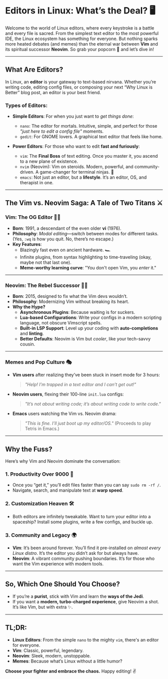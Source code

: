 # Editors in Linux: What’s the Deal? 🖥️

Welcome to the world of Linux editors, where every keystroke is a battle and every file is sacred. From the simplest text editor to the most powerful IDE, the Linux ecosystem has something for everyone. But nothing sparks more heated debates (and memes) than the eternal war between **Vim** and its spiritual successor **Neovim**. So grab your popcorn 🍿 and let’s dive in!

---

## What Are Editors?

In Linux, an **editor** is your gateway to text-based nirvana. Whether you’re writing code, editing config files, or composing your next “Why Linux is Better” blog post, an editor is your best friend.

### Types of Editors:

- **Simple Editors**: For when you just want to *get things done*:
  - `nano`: The editor for mortals. Intuitive, simple, and perfect for those *"just here to edit a config file"* moments.
  - `gedit`: For GNOME lovers. A graphical text editor that feels like home.

- **Power Editors**: For those who want to edit **fast and furiously**:
  - `vim`: The **Final Boss** of text editing. Once you master it, you ascend to a new plane of existence.
  - `nvim` (Neovim): Vim on steroids. Modern, powerful, and community-driven. A game-changer for terminal ninjas. 🚀
  - `emacs`: Not just an editor, but a **lifestyle**. It’s an editor, OS, and therapist in one.

---

## The Vim vs. Neovim Saga: A Tale of Two Titans ⚔️

### **Vim**: The OG Editor 🧙‍♂️

- **Born**: 1991, a descendant of the even older **vi** (1976).
- **Philosophy**: *Modal editing*—switch between modes for different tasks. (Yes, `:wq` is how you quit. No, there’s no escape.)
- **Key Features**:
  - Blazingly fast even on ancient hardware. 🏎️
  - Infinite plugins, from syntax highlighting to time-traveling (okay, maybe not that last one).
  - **Meme-worthy learning curve**: "You don't open Vim, you *enter* it."

---

### **Neovim**: The Rebel Successor 🧑‍💻

- **Born**: 2015, designed to fix what the Vim devs wouldn’t.
- **Philosophy**: Modernizing Vim without breaking its heart.
- **Why the Hype?**
  - **Asynchronous Plugins**: Because waiting is for suckers.
  - **Lua-based Configurations**: Write your configs in a modern scripting language, not obscure Vimscript spells.
  - **Built-in LSP Support**: Level up your coding with **auto-completions** and **linting**.
  - **Better Defaults**: Neovim is Vim but *cooler*, like your tech-savvy cousin.

---

### Memes and Pop Culture 🎭

- **Vim users** after realizing they’ve been stuck in insert mode for 3 hours:
  > *"Help! I’m trapped in a text editor and I can’t get out!"*

- **Neovim users**, flexing their 100-line `init.lua` configs:
  > *"It’s not about writing code; it’s about writing code to write code."*

- **Emacs** users watching the Vim vs. Neovim drama:
  > *"This is fine. I’ll just boot up my editor/OS."* (Proceeds to play Tetris in Emacs.)

---

## Why the Fuss?

Here’s why Vim and Neovim dominate the conversation:

### 1. **Productivity Over 9000 💪**
   - Once you “get it,” you’ll edit files faster than you can say `sudo rm -rf /`.
   - Navigate, search, and manipulate text at **warp speed**.

### 2. **Customization Heaven 🛠️**
   - Both editors are infinitely tweakable. Want to turn your editor into a spaceship? Install some plugins, write a few configs, and buckle up.

### 3. **Community and Legacy 🌍**
   - **Vim**: It’s been around forever. You’ll find it pre-installed on *almost every Linux distro*. It’s the editor you didn’t ask for but always have.
   - **Neovim**: A vibrant community pushing boundaries. It’s for those who want the Vim experience with modern tools.

---

## So, Which One Should You Choose?

- If you’re a **purist**, stick with Vim and learn the **ways of the Jedi**.
- If you want a **modern, turbo-charged experience**, give Neovim a shot. It’s like Vim, but with extra ✨.

---

## TL;DR:

- **Linux Editors**: From the simple `nano` to the mighty `vim`, there's an editor for everyone.
- **Vim**: Classic, powerful, legendary.
- **Neovim**: Sleek, modern, unstoppable.
- **Memes**: Because what’s Linux without a little humor?

**Choose your fighter and embrace the chaos.** Happy editing! ✌️